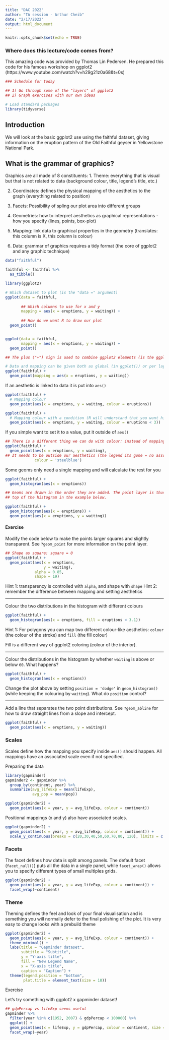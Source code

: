 ```yaml
---
title: "DAC 2022"
author: "TA session - Arthur Cheib"
date: "2/17/2022"
output: html_document
---
```


```r
knitr::opts_chunk$set(echo = TRUE)
```

### Where does this lecture/code comes from?
This amazing code was provided by Thomas Lin Pedersen. He prepared this code for his famous workshop on ggplot2 (https://www.youtube.com/watch?v=h29g21z0a68&t=0s)

```r
### Schedule for today

## 1) Go through some of the "layers" of ggplot2
## 2) Graph exercises with our own ideas
```


```r
# Load standard packages
library(tidyverse)
```

## Introduction
We will look at the basic ggplot2 use using the faithful dataset, giving 
information on the eruption pattern of the Old Faithful geyser in Yellowstone
National Park.

## What is the grammar of graphics?

Graphics are all made of 8 constituents:
1. Theme: everything that is visual but that is not related to data (background colour, title, legend's title, etc.)

2. Coordinates: defines the physical mapping of the aesthetics to the graph (everything related to position)

3. Facets: Possibility of spling our plot area into different groups

4. Geometries: how to interpret aesthetics as graphical representations - how you specify (lines, points, box-plot)

5. Mapping: link data to graphical properties in the geometry (translates: this column is X, this column is colour)

6. Data: grammar of graphics requires a tidy format (the core of ggplot2 and any graphic technique)

```r
data("faithful")

faithful <- faithful %>% 
  as_tibble()

library(ggplot2)

# Which dataset to plot (is the "data =" argument)
ggplot(data = faithful, 
       
       ## Which columns to use for x and y
       mapping = aes(x = eruptions, y = waiting)) + 
  
       ## How do we want R to draw our plot
  geom_point()


ggplot(data = faithful,
       mapping = aes(x = eruptions, y = waiting)) +
  geom_point()

## The plus ("+") sign is used to combine ggplot2 elements (is the ggplot2 version of the pipe operator)

# Data and mapping can be given both as global (in ggplot()) or per layer
ggplot(faithful) + 
  geom_point(mapping = aes(x = eruptions, y = waiting))


```

If an aesthetic is linked to data it is put into `aes()`

```r
ggplot(faithful) + 
  # Mapping colour
  geom_point(aes(x = eruptions, y = waiting, colour = eruptions))

ggplot(faithful) + 
  # Mapping colour with a condition (R will understand that you want him to graph no the column anymore, but the condition)
  geom_point(aes(x = eruptions, y = waiting, colour = eruptions < 3))
```

If you simple want to set it to a value, put it outside of `aes()`

```r
## There is a different thing we can do with colour: instead of mapping the colour to a column, we want to set the colour
ggplot(faithful) + 
  geom_point(aes(x = eruptions, y = waiting),
## It needs to be outside our aesthetics (the legend its gone = no association between cols and colors anymore)
             colour = 'steelblue')
```

Some geoms only need a single mapping and will calculate the rest for you

```r
ggplot(faithful) + 
  geom_histogram(aes(x = eruptions))

## Geoms are drawn in the order they are added. The point layer is thus drawn on
## top of the histogram in the example below.

ggplot(faithful) + 
  geom_histogram(aes(x = eruptions)) +
  geom_point(aes(x = eruptions, y = waiting))

```

#### Exercise

Modify the code below to make the points larger squares and slightly transparent.
See `?geom_point` for more information on the point layer.

```r
## Shape as square: square = 0
ggplot(faithful) + 
  geom_point(aes(x = eruptions,
                 y = waiting),
             alpha = 0.85,
             shape = 19)

```

Hint 1: transparency is controlled with `alpha`, and shape with `shape`
Hint 2: remember the difference between mapping and setting aesthetics

* * *

Colour the two distributions in the histogram with different colours

```r
ggplot(faithful) + 
  geom_histogram(aes(x = eruptions, fill = eruptions < 3.1))
```

Hint 1: For polygons you can map two different colour-like aesthetics: `colour` 
(the colour of the stroke) and `fill` (the fill colour)

Fill is a different way of ggplot2 coloring (colour of the interior).

* * *

Colour the distributions in the histogram by whether `waiting` is above or below 
`60`. What happens?

```r
ggplot(faithful) + 
  geom_histogram(aes(x = eruptions))
```

Change the plot above by setting `position = 'dodge'` in `geom_histogram()` 
(while keeping the colouring by `waiting`). What do `position` control? 

* * *

Add a line that separates the two point distributions. See `?geom_abline` for 
how to draw straight lines from a slope and intercept.

```r
ggplot(faithful) + 
  geom_point(aes(x = eruptions, y = waiting))
```

### Scales
Scales define how the mapping you specify inside `aes()` should happen. All 
mappings have an associated scale even if not specified.

Preparing the data

```r
library(gapminder)
gapminder2 <- gapminder %>% 
  group_by(continent, year) %>% 
  summarize(avg_lifeExp = mean(lifeExp),
            avg_pop = mean(pop))
```


```r
ggplot(gapminder2) + 
  geom_point(aes(x = year, y = avg_lifeExp, colour = continent))
```

Positional mappings (x and y) also have associated scales.

```r
ggplot(gapminder2) + 
  geom_point(aes(x = year, y = avg_lifeExp, colour = continent)) +
  scale_y_continuous(breaks = c(20,30,40,50,60,70,80, 120), limits = c(20,120))
```

### Facets

The facet defines how data is split among panels. The default facet 
(`facet_null()`) puts all the data in a single panel, while `facet_wrap()` allows you to specify different types of small multiples grids.

```r
ggplot(gapminder2) + 
  geom_point(aes(x = year, y = avg_lifeExp, colour = continent)) +
  facet_wrap(~continent)

```

### Theme
Theming defines the feel and look of your final visualisation and is something
you will normally defer to the final polishing of the plot. It is very easy to 
change looks with a prebuild theme

```r
ggplot(gapminder2) + 
  geom_point(aes(x = year, y = avg_lifeExp, colour = continent)) +
  theme_minimal() + 
  labs(title = "Gapminder dataset",
       subtitle = "Subtitle",
       y = "Y-axis title",
       fill = "New Legend Name",
       x = "X-axis title",
       caption = "Caption") +
  theme(legend.position = "bottom",
        plot.title = element_text(size = 18))
```

Exercise

Let's try something with ggplot2 x gapminder dataset!

```r
## gdpPercap vs lifeExp seems useful
gapminder %>% 
  filter(year %in% c(1952, 2007) & gdpPercap < 100000) %>% 
  ggplot() + 
  geom_point(aes(x = lifeExp, y = gdpPercap, colour = continent, size = pop)) +
  facet_wrap(~year)

  

```

